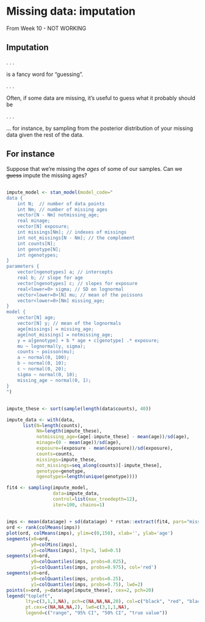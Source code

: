 
# Missing data: imputation

From Week 10 - NOT WORKING

## Imputation

. . .

is a fancy word for "guessing".

. . .

Often, if some data are missing, it's useful to guess what it probably should be

. . .

... for instance, by sampling from the posterior distribution
of your missing data given the rest of the data.

## For instance

Suppose that we're missing the *ages* of some of our samples.
Can we <strike>guess</strike> impute the missing ages?

## 

```r
impute_model <- stan_model(model_code="
data {
    int N;  // number of data points
    int Nm; // number of missing ages
    vector[N - Nm] notmissing_age;
    real minage;
    vector[N] exposure;
    int missings[Nm]; // indexes of missings
    int not_missings[N - Nm]; // the complement
    int counts[N];
    int genotype[N];
    int ngenotypes;
}
parameters {
    vector[ngenotypes] a; // intercepts
    real b; // slope for age
    vector[ngenotypes] c; // slopes for exposure
    real<lower=0> sigma; // SD on lognormal
    vector<lower=0>[N] mu; // mean of the poissons
    vector<lower=0>[Nm] missing_age;
}
model {
    vector[N] age;
    vector[N] y; // mean of the lognormals
    age[missings] = missing_age;
    age[not_missings] = notmissing_age;
    y = a[genotype] + b * age + c[genotype] .* exposure;
    mu ~ lognormal(y, sigma);
    counts ~ poisson(mu);
    a ~ normal(0, 100);
    b ~ normal(0, 10);
    c ~ normal(0, 20);
    sigma ~ normal(0, 10);
    missing_age ~ normal(0, 1);
}
")
```


##

```r
impute_these <- sort(sample(length(data$counts), 40))

impute_data <- with(data,
      list(N=length(counts),
           Nm=length(impute_these),
           notmissing_age=(age[-impute_these] - mean(age))/sd(age),
           minage=(0 - mean(age))/sd(age),
           exposure=(exposure - mean(exposure))/sd(exposure),
           counts=counts,
           missings=impute_these,
           not_missings=seq_along(counts)[-impute_these],
           genotype=genotype,
           ngenotypes=length(unique(genotype))))

fit4 <- sampling(impute_model,
                 data=impute_data,
                 control=list(max_treedepth=12),
                 iter=100, chains=1)
```

##

```r
imps <- mean(data$age) + sd(data$age) * rstan::extract(fit4, pars="missing_age")$missing_age
ord <- rank(colMeans(imps))
plot(ord, colMeans(imps), ylim=c(0,150), xlab='', ylab='age')
segments(x0=ord,
         y0=colMins(imps),
         y1=colMaxs(imps), lty=3, lwd=0.5)
segments(x0=ord,
         y0=colQuantiles(imps, probs=0.025),
         y1=colQuantiles(imps, probs=0.975), col='red')
segments(x0=ord,
         y0=colQuantiles(imps, probs=0.25),
         y1=colQuantiles(imps, probs=0.75), lwd=2)
points(x=ord, y=data$age[impute_these], cex=2, pch=20)
legend("topleft",
       lty=c(3,1,1,NA), pch=c(NA,NA,NA,20), col=c("black", "red", "black", "black"),
       pt.cex=c(NA,NA,NA,2), lwd=c(3,1,1,NA),
       legend=c("range", "95% CI", "50% CI", "true value"))
```


